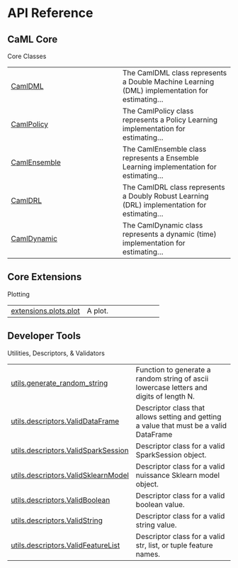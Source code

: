 # API Reference {.doc .doc-index}

## CaML Core

Core Classes

| | |
| --- | --- |
| [CamlDML](CamlDML.qmd#caml.CamlDML) | The CamlDML class represents a Double Machine Learning (DML) implementation for estimating... |
| [CamlPolicy](CamlPolicy.qmd#caml.CamlPolicy) | The CamlPolicy class represents a Policy Learning implementation for estimating... |
| [CamlEnsemble](CamlEnsemble.qmd#caml.CamlEnsemble) | The CamlEnsemble class represents a Ensemble Learning implementation for estimating... |
| [CamlDRL](CamlDRL.qmd#caml.CamlDRL) | The CamlDRL class represents a Doubly Robust Learning (DRL) implementation for estimating... |
| [CamlDynamic](CamlDynamic.qmd#caml.CamlDynamic) | The CamlDynamic class represents a dynamic (time) implementation for estimating... |

## Core Extensions

Plotting

| | |
| --- | --- |
| [extensions.plots.plot](extensions.plots.plot.qmd#caml.extensions.plots.plot) | A plot. |

## Developer Tools

Utilities, Descriptors, & Validators

| | |
| --- | --- |
| [utils.generate_random_string](utils.generate_random_string.qmd#caml.utils.generate_random_string) | Function to generate a random string of ascii lowercase letters and digits of length N. |
| [utils.descriptors.ValidDataFrame](utils.descriptors.ValidDataFrame.qmd#caml.utils.descriptors.ValidDataFrame) | Descriptor class that allows setting and getting a value that must be a valid DataFrame |
| [utils.descriptors.ValidSparkSession](utils.descriptors.ValidSparkSession.qmd#caml.utils.descriptors.ValidSparkSession) | Descriptor class for a valid SparkSession object. |
| [utils.descriptors.ValidSklearnModel](utils.descriptors.ValidSklearnModel.qmd#caml.utils.descriptors.ValidSklearnModel) | Descriptor class for a valid nuissance Sklearn model object. |
| [utils.descriptors.ValidBoolean](utils.descriptors.ValidBoolean.qmd#caml.utils.descriptors.ValidBoolean) | Descriptor class for a valid boolean value. |
| [utils.descriptors.ValidString](utils.descriptors.ValidString.qmd#caml.utils.descriptors.ValidString) | Descriptor class for a valid string value. |
| [utils.descriptors.ValidFeatureList](utils.descriptors.ValidFeatureList.qmd#caml.utils.descriptors.ValidFeatureList) | Descriptor class for a valid str, list, or tuple feature names. |